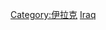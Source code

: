 {{Catnav|頁面分類|地理|国家|按國家分類|各國歷史}}
{{Catnav|頁面分類|地理|国家|亚洲国家|伊拉克}}
{{Catnav|頁面分類|各種主題的頁面分類|按國家分類|各國歷史}}
{{Catnav|頁面分類|历史|各國歷史}}
{{Commons category|History of Iraq}}

[[Category:伊拉克|Category:伊拉克]]
[[Category:中東各國歷史|Iraq]]